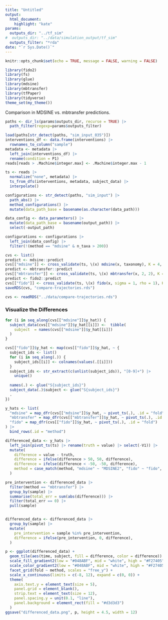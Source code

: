 ```yaml
---
title: "Untitled"
output: 
  html_document:
    highlight: "kate"
params:
  outputs_dir: "../tf_sim"
#  outputs_dir: "../data/simulation_output/tf_sim"
  outputs_filter: "*rda"
date: "`r Sys.Date()`"
---
```


```r
knitr::opts_chunk$set(echo = TRUE, message = FALSE, warning = FALSE)
```

```r
library(fido2)
library(fs)
library(glue)
library(mdsine)
library(mbtransfer)
library(tfPaper)
library(tidyverse)
theme_set(my_theme())
```

Comparison in MDSINE vs. mbtransfer predictions.

```r
paths <- dir_ls(params$outputs_dir, recurse = TRUE) |>
  path_filter(regexp=params$outputs_filter)

load(paths[str_detect(paths, "sim_input_035")])
interventions_df <- data.frame(interventions) |>
  rownames_to_column("sample")
metadata <- metadata |>
  left_join(interventions_df) |>
  rename(condition = P1)
reads[reads > .Machine$integer.max] <- .Machine$integer.max - 1

ts <- reads |>
  normalize("none", metadata) |>
  ts_from_dfs(interventions, metadata, subject_data) |>
  interpolate()
```

```r
configurations <- str_detect(paths, "sim_input") |>
  path_abs() |>
  method_configurations() |>
  mutate(data_path_base = basename(as.character(data_path)))

data_config <- data_parameters() |>
  mutate(data_path_base = basename(output_path)) |>
  select(-output_path)

configurations <- configurations |>
  left_join(data_config) |>
  filter(!(method == "mdsine" & n_taxa > 200))
```

```r
cvs <- list()
predict <- mdsine::predict
cvs[["mdsine"]] <- cross_validate(ts, \(x) mdsine(x, taxonomy), K = 4, seeds = 1:4)
predict <- mbtransfer::predict
cvs[["mbtransfer"]] <- cross_validate(ts, \(x) mbtransfer(x, 2, 2), K = 4, seeds = 1:4)
predict <- fido2::predict
cvs[["fido"]] <- cross_validate(ts, \(x) fido(x, sigma = 1, rho = 1), K = 4, seeds = 1:4)
saveRDS(cvs, "compare-trajectories.rds")
```

```r
cvs <- readRDS("../data/compare-trajectories.rds")
```

### Visualize the Differences

```r
for (i in seq_along(cvs[["mdsine"]]$y_hat)) {
  subject_data(cvs[["mdsine"]]$y_hat[[i]]) <-  tibble(
    subject  = names(cvs[["mdsine"]]$y_hat[[i]])
  )
}

cvs[["fido"]]$y_hat <- map(cvs[["fido"]]$y_hat, ~ {
  subject_ids <- list()
  for (i in seq_along(.)) {
    subject_ids[[i]] <- colnames(values(.[[i]]))
  }
  subject_ids <- str_extract(c(unlist(subject_ids)), "[0-9]+") |>
    unique()
  
  names(.) <- glue("S{subject_ids}")
  subject_data(.)$subject <- glue("S{subject_ids}")
  .
})

y_hats <- list(
  "mdsine" = map_dfr(cvs[["mdsine"]]$y_hat, ~ pivot_ts(.), .id = "fold"),
  "mbtransfer" = map_dfr(cvs[["mbtransfer"]]$y_hat, ~ pivot_ts(.), .id = "fold"),
  "fido" = map_dfr(cvs[["fido"]]$y_hat, ~ pivot_ts(.), .id = "fold")
) |>
  bind_rows(.id = "method")
```


```r
differenced_data <- y_hats |>
  left_join(pivot_ts(ts) |> rename(truth = value) |> select(-V1)) |> 
  mutate(
    difference = value - truth,
    difference = ifelse(difference > 50, 50, difference),
    difference = ifelse(difference < -50, -50, difference),
    method = case_match(method, "mdsine" ~ "MDSINE2", "fido" ~ "fido", "mbtransfer" ~ "mbtransfer")
  )

pre_intervention <- differenced_data |>
  filter(method == "mbtransfer") |>
  group_by(sample) |>
  summarise(total_err = sum(abs(difference))) |>
  filter(total_err == 0) |>
  pull(sample)


differenced_data <- differenced_data |>
  group_by(sample) |>
  mutate(
    pre_intervention = sample %in% pre_intervention,
    difference = ifelse(pre_intervention, 0, difference),
  )
```

```r
p <- ggplot(differenced_data) +
  geom_tile(aes(time, subject, fill = difference, color = difference)) +
  scale_fill_gradient2(low = "#048ABF", mid = "white", high = "#F27405")  +
  scale_color_gradient2(low = "#048ABF", mid = "white", high = "#F27405")  +
  facet_grid(fold ~ method, scales = "free_y") +
  scale_x_continuous(limits = c(-8, 12), expand = c(0, 0)) +
  theme(
    axis.text.y = element_text(size = 5),
    panel.grid = element_blank(),
    strip.text = element_text(size = 12),
    panel.spacing.y = unit(0.1, "line"),
    panel.background = element_rect(fill = "#d3d3d3")
  )
ggsave("differenced_data.png", p, height = 4.5, width = 12)
```